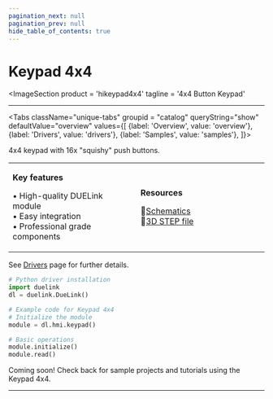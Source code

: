 ```yaml
---
pagination_next: null
pagination_prev: null
hide_table_of_contents: true
---
```



# Keypad 4x4

<ImageSection
    product = 'hikeypad4x4'
    tagline = '4x4 Button Keypad'
></ImageSection>

---

<Tabs className="unique-tabs" groupid = "catalog" queryString="show" defaultValue="overview"
  values={[
    {label: 'Overview', value: 'overview'},
    {label: 'Drivers', value: 'drivers'},
    {label: 'Samples', value: 'samples'},
  ]}>

<TabItem value="overview">

4x4 keypad with 16x "squishy" push buttons.

<table><td width='50%'>

**Key features**

• High-quality DUELink module<br/>
• Easy integration<br/>
• Professional grade components<br/>

</td><td width='50%'>

**Resources**
 
📄[Schematics](/sch/gdl-hikeypad4x4-b.pdf)<br/>
🔩[3D STEP file](/3d/gdl-hikeypad4x4-b.step)<br/>

</td></table>

</TabItem>

<TabItem value="drivers">

See [Drivers](../../engine/drivers) page for further details.

```python
# Python driver installation
import duelink
dl = duelink.DueLink()

# Example code for Keypad 4x4
# Initialize the module
module = dl.hmi.keypad()

# Basic operations
module.initialize()
module.read()
```

</TabItem>

<TabItem value="samples">

Coming soon! Check back for sample projects and tutorials using the Keypad 4x4.

</TabItem>

</Tabs>

---

<OrderSection
    product = "DUELink Keypad 4x4 B"
    partnumber = "GDL-HIKEYPAD4X4-B"
    price = "$19.99"
/>
